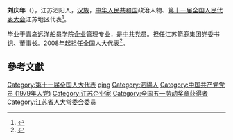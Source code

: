 '''刘庆年'''（{{bd|1951年||}}），江苏泗阳人，[[汉族|汉族]]，[[中华人民共和国|中华人民共和国]]政治人物、[[第十一届全国人民代表大会|第十一届全国人民代表大会]]江苏地区代表<ref>{{cite web|author=新华网|title=第十一届全国人大代表|url=http://news.xinhuanet.com/ziliao/2008-03/03/content_7708230.htm?node=36628|publisher=新华网|accessdate=2014-01-07|archive-date=2014-01-10|archive-url=https://web.archive.org/web/20140110211415/http://news.xinhuanet.com/ziliao/2008-03/03/content_7708230.htm?node=36628|dead-url=no}}</ref>。

毕业于[[青岛远洋船员学院|青岛远洋船员学院]]企业管理专业，是[[中共|中共]]党员。担任江苏箭鹿集团党委书记、董事长。2008年起担任全国人大代表<ref>{{cite news|title=全国人大代表信息-刘庆年|url=http://210.82.31.1:8084/delegate/viewDelegate.action?dbid=110726|accessdate=2013-04-05|newspaper=全国人大网|archive-url=https://web.archive.org/web/20140318091902/http://www.npc.gov.cn/delegate/viewDelegate.action?dbid=110726|archive-date=2014-03-18|dead-url=yes}}</ref>。

==參考文獻==
{{reflist}}

{{DEFAULTSORT:liu qingnian}}
[[Category:第十一届全国人大代表|Category:第十一届全国人大代表]]
[[Category:刘姓|qing]]
[[Category:泗陽人|Category:泗陽人]]
[[Category:中国共产党党员_(1979年入党)|Category:中国共产党党员 (1979年入党)]]
[[Category:江苏企业家|Category:江苏企业家]]
[[Category:全国五一劳动奖章获得者|Category:全国五一劳动奖章获得者]]
[[Category:江苏省人大常委会委员|Category:江苏省人大常委会委员]]
{{中國人物小作品}}